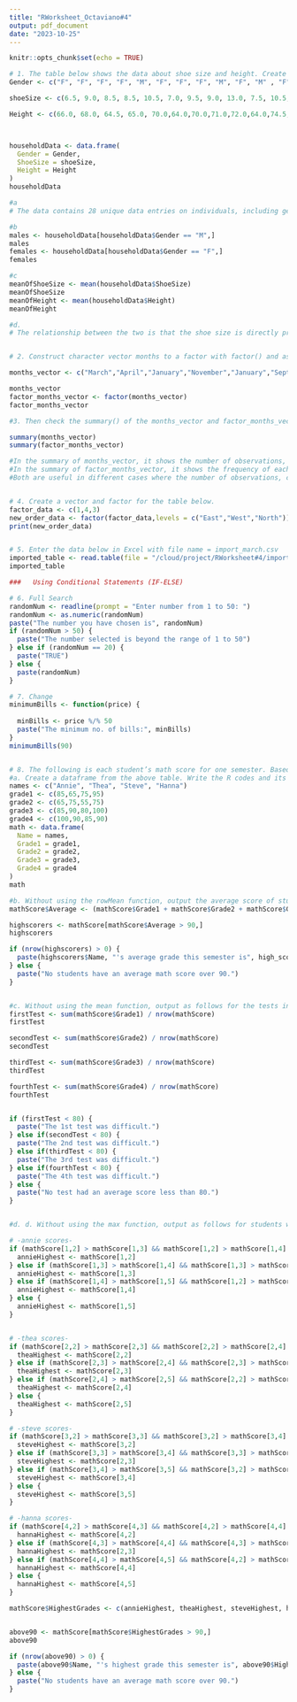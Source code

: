 ```yaml
---
title: "RWorksheet_Octaviano#4"
output: pdf_document
date: "2023-10-25"
---
```

```r
knitr::opts_chunk$set(echo = TRUE)
```
```r

# 1. The table below shows the data about shoe size and height. Create a data frame.
Gender <- c("F", "F", "F", "F", "M", "F", "F", "F", "M", "F", "M" , "F", "M", "M", "M", "M", "F", "F", "M", "F", "F", "M", "M", "F", "M", "M", "M", "M")

shoeSize <- c(6.5, 9.0, 8.5, 8.5, 10.5, 7.0, 9.5, 9.0, 13.0, 7.5, 10.5, 8.5, 12.0, 10.5, 13.0, 11.5, 8.5,5.0,10.0,6.5,7.5,8.5,10.5,8.5,10.5,11.0,9.0,13.0)

Height <- c(66.0, 68.0, 64.5, 65.0, 70.0,64.0,70.0,71.0,72.0,64.0,74.5,67.0,71.0,71.0,77.0,72.0,59.0,62.0,72.0,66.0,64.0,67.0,73.0,69.0,72.0,70.0,69.0,70.0)



householdData <- data.frame(
  Gender = Gender,
  ShoeSize = shoeSize,
  Height = Height
)
householdData

#a 
# The data contains 28 unique data entries on individuals, including gender, shoe size, and height.

#b
males <- householdData[householdData$Gender == "M",]
males
females <- householdData[householdData$Gender == "F",]
females

#c
meanOfShoeSize <- mean(householdData$ShoeSize)
meanOfShoeSize
meanOfHeight <- mean(householdData$Height)
meanOfHeight

#d.
# The relationship between the two is that the shoe size is directly proportional to the height. If the height is small, the shoe size is also small.


# 2. Construct character vector months to a factor with factor() and assign the result to factor_months_vector. Print out factor_months_vector and assert that R prints out the factor levels below the actual values.

months_vector <- c("March","April","January","November","January","September","October","September","November","August","January","November","November","February","May","August","July","December","August","August","September","November","February","April")

months_vector
factor_months_vector <- factor(months_vector)
factor_months_vector

#3. Then check the summary() of the months_vector and factor_months_vector. | Inter-pret the results of both vectors. Are they both equally useful in this case?

summary(months_vector)
summary(factor_months_vector)

#In the summary of months_vector, it shows the number of observations, class, and mode of the vector.
#In the summary of factor_months_vector, it shows the frequency of each month.
#Both are useful in different cases where the number of observations, class, mode, or frequency are needed.


# 4. Create a vector and factor for the table below.
factor_data <- c(1,4,3)
new_order_data <- factor(factor_data,levels = c("East","West","North"))
print(new_order_data)


# 5. Enter the data below in Excel with file name = import_march.csv
imported_table <- read.table(file = "/cloud/project/RWorksheet#4/import_march.csv", header = TRUE, sep = ",")
imported_table

###   Using Conditional Statements (IF-ELSE)

# 6. Full Search
randomNum <- readline(prompt = "Enter number from 1 to 50: ")
randomNum <- as.numeric(randomNum)
paste("The number you have chosen is", randomNum)
if (randomNum > 50) {
  paste("The number selected is beyond the range of 1 to 50")
} else if (randomNum == 20) {
  paste("TRUE")
} else {
  paste(randomNum)
}

# 7. Change
minimumBills <- function(price) {
  
  minBills <- price %/% 50
  paste("The minimum no. of bills:", minBills)
}
minimumBills(90)


# 8. The following is each student’s math score for one semester. Based on this, answer the following questions.
#a. Create a dataframe from the above table. Write the R codes and its output.
names <- c("Annie", "Thea", "Steve", "Hanna")
grade1 <- c(85,65,75,95)
grade2 <- c(65,75,55,75)
grade3 <- c(85,90,80,100)
grade4 <- c(100,90,85,90)
math <- data.frame(
  Name = names,
  Grade1 = grade1,
  Grade2 = grade2,
  Grade3 = grade3,
  Grade4 = grade4
)
math

#b. Without using the rowMean function, output the average score of students whose average math score over 90 points during the semester. write R code and its output. Example Output: Annie’s average grade this semester is 88.75.
mathScore$Average <- (mathScore$Grade1 + mathScore$Grade2 + mathScore$Grade3 + mathScore$Grade4) / 4

highscorers <- mathScore[mathScore$Average > 90,]
highscorers

if (nrow(highscorers) > 0) {
  paste(highscorers$Name, "'s average grade this semester is", high_scorers$Average)
} else {
  paste("No students have an average math score over 90.")
}


#c. Without using the mean function, output as follows for the tests in which the average score was less than 80 out of 4 tests. Example output: The nth test was difficult.
firstTest <- sum(mathScore$Grade1) / nrow(mathScore)
firstTest

secondTest <- sum(mathScore$Grade2) / nrow(mathScore)
secondTest

thirdTest <- sum(mathScore$Grade3) / nrow(mathScore)
thirdTest

fourthTest <- sum(mathScore$Grade4) / nrow(mathScore)
fourthTest


if (firstTest < 80) {
  paste("The 1st test was difficult.")
} else if(secondTest < 80) {
  paste("The 2nd test was difficult.")
} else if(thirdTest < 80) {
  paste("The 3rd test was difficult.")
} else if(fourthTest < 80) {
  paste("The 4th test was difficult.")
} else {
  paste("No test had an average score less than 80.")
}


#d. d. Without using the max function, output as follows for students whose highest score for a semester exceeds 90 points. Example Output: Annie’s highest grade this semester is 95.

# -annie scores-
if (mathScore[1,2] > mathScore[1,3] && mathScore[1,2] > mathScore[1,4] && mathScore[1,2] > mathScore[1,5]) {
  annieHighest <- mathScore[1,2]
} else if (mathScore[1,3] > mathScore[1,4] && mathScore[1,3] > mathScore[1,5]) {
  annieHighest <- mathScore[1,3]
} else if (mathScore[1,4] > mathScore[1,5] && mathScore[1,2] > mathScore[1,5]) {
  annieHighest <- mathScore[1,4]
} else {
  annieHighest <- mathScore[1,5]
}


# -thea scores-
if (mathScore[2,2] > mathScore[2,3] && mathScore[2,2] > mathScore[2,4] && mathScore[2,2] > mathScore[2,5]) {
  theaHighest <- mathScore[2,2]
} else if (mathScore[2,3] > mathScore[2,4] && mathScore[2,3] > mathScore[2,5]) {
  theaHighest <- mathScore[2,3]
} else if (mathScore[2,4] > mathScore[2,5] && mathScore[2,2] > mathScore[2,5]) {
  theaHighest <- mathScore[2,4]
} else {
  theaHighest <- mathScore[2,5]
}

# -steve scores-
if (mathScore[3,2] > mathScore[3,3] && mathScore[3,2] > mathScore[3,4] && mathScore[3,2] > mathScore[3,5]) {
  steveHighest <- mathScore[3,2]
} else if (mathScore[3,3] > mathScore[3,4] && mathScore[3,3] > mathScore[3,5]) {
  steveHighest <- mathScore[2,3]
} else if (mathScore[3,4] > mathScore[3,5] && mathScore[3,2] > mathScore[3,5]) {
  steveHighest <- mathScore[3,4]
} else {
  steveHighest <- mathScore[3,5]
}

# -hanna scores-
if (mathScore[4,2] > mathScore[4,3] && mathScore[4,2] > mathScore[4,4] && mathScore[4,2] > mathScore[4,5]) {
  hannaHighest <- mathScore[4,2]
} else if (mathScore[4,3] > mathScore[4,4] && mathScore[4,3] > mathScore[4,5]) {
  hannaHighest <- mathScore[2,3]
} else if (mathScore[4,4] > mathScore[4,5] && mathScore[4,2] > mathScore[4,5]) {
  hannaHighest <- mathScore[4,4]
} else {
  hannaHighest <- mathScore[4,5]
}

mathScore$HighestGrades <- c(annieHighest, theaHighest, steveHighest, hannaHighest)


above90 <- mathScore[mathScore$HighestGrades > 90,]
above90

if (nrow(above90) > 0) {
  paste(above90$Name, "'s highest grade this semester is", above90$HighestGrade)
} else {
  paste("No students have an average math score over 90.")
}


```

